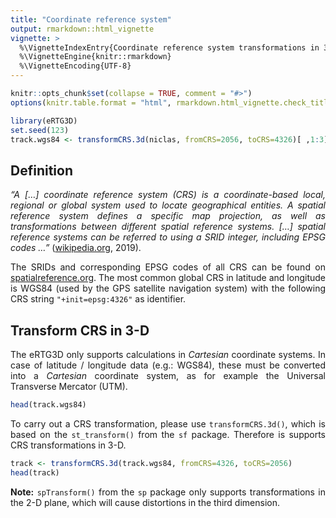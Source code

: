 ```yaml
---
title: "Coordinate reference system"
output: rmarkdown::html_vignette
vignette: >
  %\VignetteIndexEntry{Coordinate reference system transformations in 3-D}
  %\VignetteEngine{knitr::rmarkdown}
  %\VignetteEncoding{UTF-8}
---
```

<style>
body {
text-align: justify}
</style>
```r
knitr::opts_chunk$set(collapse = TRUE, comment = "#>")
options(knitr.table.format = "html", rmarkdown.html_vignette.check_title = FALSE)

library(eRTG3D)
set.seed(123)
track.wgs84 <- transformCRS.3d(niclas, fromCRS=2056, toCRS=4326)[ ,1:3]
```

## Definition
*"A [...] coordinate reference system (CRS) is a coordinate-based local, regional or global system used to locate geographical entities. A spatial reference system defines a specific map projection, as well as transformations between different spatial reference systems. [...] spatial reference systems can be referred to using a SRID integer, including EPSG codes ..."* ([wikipedia.org](https://en.wikipedia.org/wiki/Spatial_reference_system), 2019).

The SRIDs and corresponding EPSG codes of all CRS can be found on [spatialreference.org](https://spatialreference.org). The most common global CRS in latitude and longitude is WGS84 (used by the GPS satellite navigation system) with the following CRS string `"+init=epsg:4326"` as identifier.

## Transform CRS in 3-D
The eRTG3D only supports calculations in *Cartesian* coordinate systems. In case of latitude / longitude data (e.g.: WGS84), these must be converted into a *Cartesian* coordinate system, as for example the Universal Transverse Mercator (UTM).
```r
head(track.wgs84)
```

To carry out a CRS transformation, please use `transformCRS.3d()`, which is based on the `st_transform()` from the `sf` package. Therefore is supports CRS transformations in 3-D.

```r
track <- transformCRS.3d(track.wgs84, fromCRS=4326, toCRS=2056)
head(track)
```

**Note:** `spTransform()` from the `sp` package only supports transformations in the 2-D plane, which will cause distortions in the third dimension.
